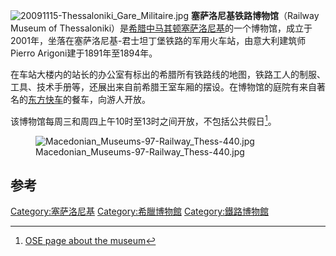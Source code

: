 [[File:20091115-Thessaloniki_Gare_Militaire.jpg|thumb]]
'''塞萨洛尼基铁路博物馆'''（Railway Museum of Thessaloniki）是[[希腊|希腊]][[中马其顿|中马其顿]][[塞萨洛尼基|塞萨洛尼基]]的一个博物馆，成立于2001年，坐落在塞萨洛尼基-君士坦丁堡铁路的军用火车站，由意大利建筑师Pierro Arigoni建于1891年至1894年。

在车站大楼内的站长的办公室有标出的希腊所有铁路线的地图，铁路工人的制服、工具、技术手册等，还展出来自前希腊王室车厢的摆设。在博物馆的庭院有来自著名的[[东方快车|东方快车]]的餐车，向游人开放。

该博物馆每周三和周四上午10时至13时之间开放，不包括公共假日<ref>[http://www.ose.gr/ose/content/Folder.aspx?d=39&rd=16685622&f=1758&rf=836510126&m=-1&rm=-1&l=2 OSE page about the museum]{{dead link|date=2017年12月 |bot=InternetArchiveBot |fix-attempted=yes }}</ref>。

[[File:Macedonian_Museums-97-Railway_Thess-440.jpg|thumb]]

== 参考 ==
{{reflist}}
{{coord|40|39|57.28|N|22|53|30.5|E|display=title| region:GR_type:landmark|title=Railway Museum of Thessaloniki}}
[[Category:塞萨洛尼基|Category:塞萨洛尼基]]
[[Category:希臘博物館|Category:希臘博物館]]
[[Category:鐵路博物館|Category:鐵路博物館]]